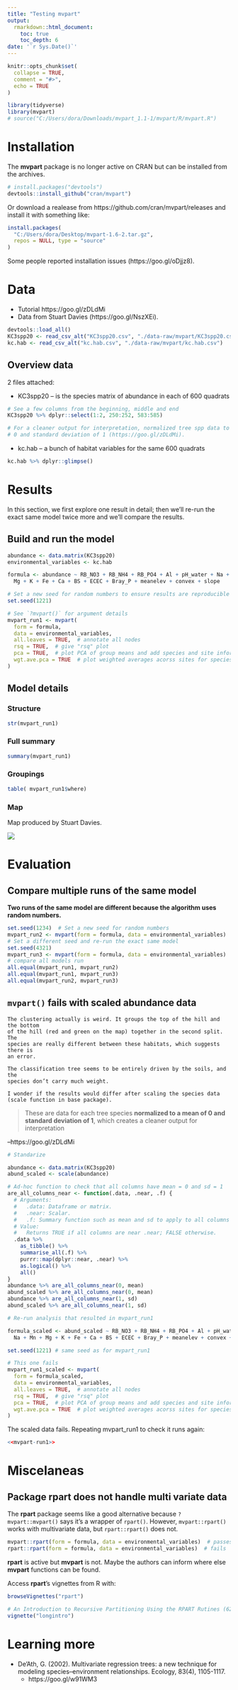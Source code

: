 ```yaml
---
title: "Testing mvpart"
output: 
  rmarkdown::html_document:
    toc: true
    toc_depth: 6
date: '`r Sys.Date()`'
---
```


```r
knitr::opts_chunk$set(
  collapse = TRUE,
  comment = "#>",
  echo = TRUE
)
```

```r
library(tidyverse)
library(mvpart)
# source("C:/Users/dora/Downloads/mvpart_1.1-1/mvpart/R/mvpart.R")
```

# Installation

The __mvpart__ package is no longer active on CRAN but can be installed from the archives.

```R
# install.packages("devtools")
devtools::install_github("cran/mvpart")
```

Or download a realease from https://github.com/cran/mvpart/releases and install it with something like:

```R
install.packages(
  "C:/Users/dora/Desktop/mvpart-1.6-2.tar.gz", 
  repos = NULL, type = "source"
)
```

Some people reported installation issues (https://goo.gl/oDjjz8).



# Data

- Tutorial https://goo.gl/zDLdMi
- Data from Stuart Davies (https://goo.gl/NszXEi).

```r
devtools::load_all()
KC3spp20 <- read_csv_alt("KC3spp20.csv", "./data-raw/mvpart/KC3spp20.csv")
kc.hab <- read_csv_alt("kc.hab.csv", "./data-raw/mvpart/kc.hab.csv")
```



## Overview data

2 files attached:

- KC3spp20 – is the species matrix of abundance in each of 600 quadrats

```r
# See a few columns from the beginning, middle and end
KC3spp20 %>% dplyr::select(1:2, 250:252, 583:585)

# For a cleaner output for interpretation, normalized tree spp data to a mean of
# 0 and standard deviation of 1 (https://goo.gl/zDLdMi).
```

- kc.hab – a bunch of habitat variables for the same 600 quadrats

```r
kc.hab %>% dplyr::glimpse()
```

# Results

In this section, we first explore one result in detail; then we'll re-run the exact same model twice more and we'll compare the results.

## Build and run the model

```r
abundance <- data.matrix(KC3spp20)
environmental_variables <- kc.hab

formula <- abundance ~ RB_NO3 + RB_NH4 + RB_PO4 + Al + pH_water + Na + Mn + 
  Mg + K + Fe + Ca + BS + ECEC + Bray_P + meanelev + convex + slope

# Set a new seed for random numbers to ensure results are reproducible
set.seed(1221)

# See `?mvpart()` for argument details
mvpart_run1 <- mvpart(
  form = formula, 
  data = environmental_variables,
  all.leaves = TRUE,  # annotate all nodes
  rsq = TRUE,  # give "rsq" plot
  pca = TRUE,  # plot PCA of group means and add species and site information
  wgt.ave.pca = TRUE  # plot weighted averages acorss sites for species
)
```

## Model details

### Structure

```r
str(mvpart_run1)
```

### Full summary

```r
summary(mvpart_run1)
```

### Groupings

```r
table( mvpart_run1$where)
```

### Map

Map produced by Stuart Davies.

![](Screen Shot 2017-06-21 at 4.49.28 PM.png)

# Evaluation

## Compare multiple runs of the same model

__Two runs of the same model are different because the algorithm uses random numbers.__

```r
set.seed(1234)  # Set a new seed for random numbers
mvpart_run2 <- mvpart(form = formula, data = environmental_variables)
# Set a different seed and re-run the exact same model
set.seed(4321)  
mvpart_run3 <- mvpart(form = formula, data = environmental_variables)
# compare all models run
all.equal(mvpart_run1, mvpart_run2)
all.equal(mvpart_run1, mvpart_run3)
all.equal(mvpart_run2, mvpart_run3)
```

## `mvpart()` fails with scaled abundance data

```
The clustering actually is weird. It groups the top of the hill and the bottom
of the hill (red and green on the map) together in the second split. The
species are really different between these habitats, which suggests there is
an error.

The classification tree seems to be entirely driven by the soils, and the
species don’t carry much weight.

I wonder if the results would differ after scaling the species data (scale function in base package).
```

> These are data for each tree species __normalized to a mean of 0 and standard    deviation of 1__, which creates a cleaner output for interpretation

--https://goo.gl/zDLdMi

```r
# Standarize

abundance <- data.matrix(KC3spp20)
abund_scaled <- scale(abundance)

# Ad-hoc function to check that all columns have mean = 0 and sd = 1
are_all_columns_near <- function(.data, .near, .f) {
  # Arguments:
  #   .data: Dataframe or matrix.
  #   .near: Scalar.
  #   .f: Summary function such as mean and sd to apply to all columns of data.
  # Value:
  #   Returns TRUE if all columns are near .near; FALSE otherwise.
  .data %>% 
    as_tibble() %>%
    summarise_all(.f) %>% 
    purrr::map(dplyr::near, .near) %>%
    as.logical() %>% 
    all()
}
abundance %>% are_all_columns_near(0, mean)
abund_scaled %>% are_all_columns_near(0, mean)
abundance %>% are_all_columns_near(1, sd)
abund_scaled %>% are_all_columns_near(1, sd)
```

```r
# Re-run analysis that resulted in mvpart_run1

formula_scaled <- abund_scaled ~ RB_NO3 + RB_NH4 + RB_PO4 + Al + pH_water +
  Na + Mn + Mg + K + Fe + Ca + BS + ECEC + Bray_P + meanelev + convex + slope

set.seed(1221) # same seed as for mvpart_run1

# This one fails
mvpart_run1_scaled <- mvpart(
  form = formula_scaled, 
  data = environmental_variables,
  all.leaves = TRUE,  # annotate all nodes
  rsq = TRUE,  # give "rsq" plot
  pca = TRUE,  # plot PCA of group means and add species and site information
  wgt.ave.pca = TRUE  # plot weighted averages acorss sites for species
)
```

The scaled data fails. Repeating mvpart_run1 to check it runs again:

```r
<<mvpart-run1>>
```



# Miscelaneas

## Package __rpart__ does not handle multi variate data

The __rpart__ package seems like a good alternative because `?mvpart::mvpart()` says it's a wrapper of `rpart()`. However, `mvpart::rpart()` works with multivariate data, but `rpart::rpart()` does not. 

```R
mvpart::rpart(form = formula, data = environmental_variables)  # passes
rpart::rpart(form = formula, data = environmental_variables)  # fails
```

__rpart__ is active but __mvpart__ is not. Maybe the authors can inform where else __mvpart__ functions can be found.

Access __rpart__'s vignettes from R with:

```R
browseVignettes("rpart")

# An Introduction to Recursive Partitioning Using the RPART Rutines (62 pages)
vignette("longintro")
```



# Learning more

- De'Ath, G. (2002). Multivariate regression trees: a new technique for modeling species–environment relationships. Ecology, 83(4), 1105-1117. 
    - https://goo.gl/w91WM3
